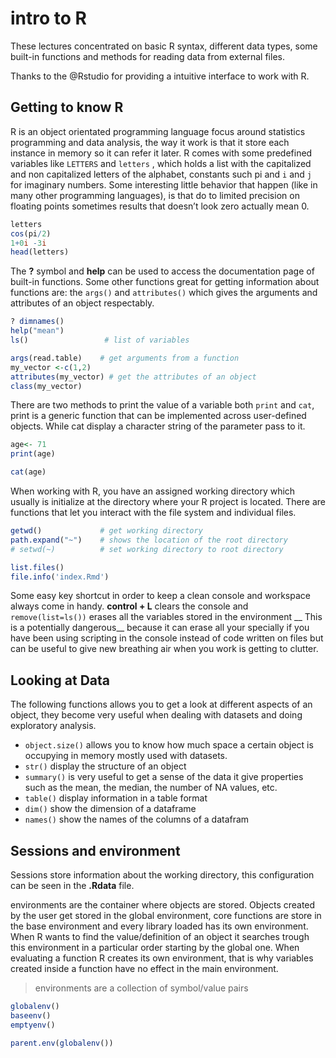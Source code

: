 # intro to R
These lectures concentrated on basic R syntax, different data types, some built-in functions and methods for reading data from external files.   

Thanks to the @Rstudio for providing a intuitive interface to work with R.

## Getting to know R
R is an object orientated programming language focus around statistics programming and data analysis, the way it work is that it store each instance in memory so it can refer it later. R comes with some predefined variables like ```LETTERS``` and ```letters``` , which holds a list with the capitalized and non capitalized letters of the alphabet,  constants such pi and ```i``` and ```j``` for imaginary numbers. Some interesting little behavior that happen (like in many other programming languages), is that do to limited precision on floating points sometimes results that doesn't look zero  actually mean 0. 

```r
letters
cos(pi/2)
1+0i -3i
head(letters)
```

The __?__ symbol and __help__ can be used to access the documentation page of built-in functions. Some other functions great for getting information about functions are: the ```args()``` and ```attributes()``` which gives the arguments and attributes of an object respectably. 

```r

? dimnames()
help("mean")
ls()                 # list of variables

args(read.table)    # get arguments from a function
my_vector <-c(1,2)
attributes(my_vector) # get the attributes of an object
class(my_vector)

```

There are two methods to print the value of a variable both ```print``` and  ```cat```, print is a generic function that can be implemented across user-defined objects. While cat display a character string  of the parameter pass to it.

```r
age<- 71
print(age)

cat(age)
```

When working with R, you have an assigned working directory which usually is initialize at the directory where your R project is located. There are functions that let you interact with the file system and individual files. 
```r
getwd()             # get working directory
path.expand("~")    # shows the location of the root directory
# setwd(~)          # set working directory to root directory

list.files()
file.info('index.Rmd')

```
Some easy key shortcut in order to keep a clean console and workspace always come in handy. __control + L__ clears the console and 
```remove(list=ls())``` erases all the variables stored in the environment  __ This is a potentially dangerous__  because it can erase all your specially if you have been using scripting in the console instead of code written on files but can be useful to give new breathing air when you work is getting to clutter.


## Looking at Data
The following functions allows you to get a look at different aspects of an object, they become very useful when dealing with datasets and doing exploratory analysis.

* ```object.size()``` allows you to know how much space a certain object is occupying in memory mostly used with datasets.
* ```str()``` display the structure of an object
* ```summary()``` is very useful to get a sense of the data it give properties such as the mean, the median, the number of NA values, etc. 
* ```table()``` display information in a table format
* ```dim()``` show the dimension of a dataframe  
* ```names()``` show the names of the columns of a datafram

## Sessions and environment
Sessions store information about the working directory, this configuration can be seen in the __.Rdata__ file.

environments are the container where objects are stored. Objects created by the user get stored in the global environment, core functions are store in the base environment and every library loaded has its own environment. When R wants to find the value/definition of an object it searches trough this environment in a particular order starting by the global one. When evaluating a function R creates its own environment, that is why variables created inside a function have no effect in the main environment.

> environments are a collection of symbol/value pairs

```r
globalenv()
baseenv()
emptyenv()

parent.env(globalenv())
```

 
